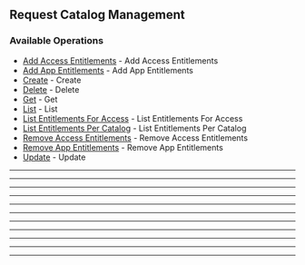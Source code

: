 
## Request Catalog Management

### Available Operations

* [Add Access Entitlements](/curl/request_catalog_management/add_access_entitlements) - Add Access Entitlements
* [Add App Entitlements](/curl/request_catalog_management/add_app_entitlements) - Add App Entitlements
* [Create](/curl/request_catalog_management/create) - Create
* [Delete](/curl/request_catalog_management/delete) - Delete
* [Get](/curl/request_catalog_management/get) - Get
* [List](/curl/request_catalog_management/list) - List
* [List Entitlements For Access](/curl/request_catalog_management/list_entitlements_for_access) - List Entitlements For Access
* [List Entitlements Per Catalog](/curl/request_catalog_management/list_entitlements_per_catalog) - List Entitlements Per Catalog
* [Remove Access Entitlements](/curl/request_catalog_management/remove_access_entitlements) - Remove Access Entitlements
* [Remove App Entitlements](/curl/request_catalog_management/remove_app_entitlements) - Remove App Entitlements
* [Update](/curl/request_catalog_management/update) - Update

---
<AddAccessEntitlements />

---
<AddAppEntitlements />

---
<Create />

---
<Delete />

---
<Get />

---
<List />

---
<ListEntitlementsForAccess />

---
<ListEntitlementsPerCatalog />

---
<RemoveAccessEntitlements />

---
<RemoveAppEntitlements />

---
<Update />
